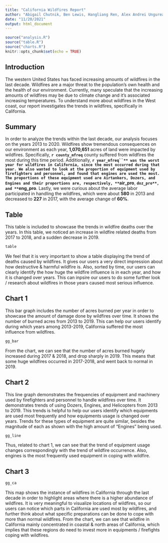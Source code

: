 ```yaml
---
title: "California Wildfires Report"
author: "Abigail Chutnik, Ben Lewis, Hangliang Ren, Alex Andrei Ungureanasu"
date: "11/20/2021"
output: html_document
---
```


```r
source("analysis.R")
source("table.R")
source("charts.R")
knitr::opts_chunk$set(echo = TRUE)
```

## Introduction

The western United States has faced increasing amounts of wildfires in the last 
decade. Wildfires are a major threat to the population's own health and the
health of our environment. Currently, many speculate that the increasing amounts
of wildfires may be due to climate change and it's associated increasing
temperatures. To understand more about wildfires in the West coast,
our report investigates the trends in wildfires, specifically in California. 

## Summary

In order to analyze the trends within the last decade, our analysis focuses on
the years 2013 to 2020. Wildfires show tremendous consequences on our
environment as each year, **1,070,651** acres of land were impacted by wildfires.
Specifically, **`r county_mfreq`** county suffered from wildfires the most during this time period. Additionally, **`r year_mfreq``** was the worst year for wildfires in California, since the most occurred during that year. We also wanted to look at the proportion of equipment used by firefighters and personnel, and found that engines are used the most. The proportions of these equipment used are Airtankers, Dozers, and Engines and their proportions are, respectively, **`air_pro**, **`doz_pro**, and **`eng_pro**. Lastly, we were curious about the average labor participated in handling the wildfires, which were about **580** in 2013 and decreased to **227** in 2017, with the average change of **60%**. 


## Table

This table is included to showcase the trends in wildfire deaths over the years.
In this table, we noticed an increase in wildfire related deaths from
2017 to 2018, and a sudden decrease in 2019.

```r
table
```

We feel that it is very important to show a table displaying the trend of deaths caused by wildfires. It gives our users a very direct impression about how destructive & harmful wildfire is. Also, sorted by time, our users can clearly identify the how huge the wildfire influence is in each year, and how it is changed over years. This can inpsire our users to do some further look / research about wildfires in those years caused most serious influence.

## Chart 1

This bar graph includes the number of acres burned per year in order to
showcase the amount of damage done by wildfires over time. It shows the number of burned acres from 2013 to 2019. This can help our users identify during which years among 2013-2019, California suffered the most influence from wildfires.

```r
gg_bar
```

From the chart, we can see that the number of acres burned hugely increased during 2017 & 2018, and drop sharply in 2019. This means that some huge wildfires occurred in 2017-2018, and went back to normal in 2019.

## Chart 2

This line graph demonstrates the frequencies of equipment and machinery used
by firefighters and personnel to handle wildfires over time. It demonstrates trends of using Dozers, Engines, and Helicopters from 2013 to 2019. This trends is helpful to help our users identify which equipments are used most frequently and how equipments usage is changed over years. Trends for these types of equipment are quite similar, besides the magnitude of each as shown with the high amount of "Engines" being used.

```r
gg_line
```

Thus, related to chart 1, we can see that the trend of equipment usage changes correspondingly with the trend of wildfire occurrence. Also, engines is the most frequently used equipment in coping with wildfire.

## Chart 3

```r
gg_ca
```

This map shows the instance of wildfires in California through the last decade
in order to highlight areas where there is a higher abundance of wildfires. It is very meaningful to visualize locations of wildfires, so our users can notice which parts in California are used most by wildfires, and further think about what specific preparations can be done to cope with more than normal wildfires. From the chart, we can see that wildfire in California mainly concentrated in coastal & north areas of California, which implies that these regions do need to invest more in equipments / firefights coping with wildfires.